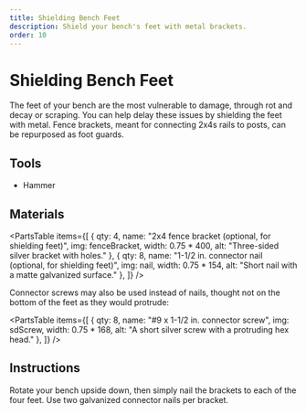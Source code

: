 ```yaml
---
title: Shielding Bench Feet
description: Shield your bench's feet with metal brackets.
order: 10
---
```



# Shielding Bench Feet

The feet of your bench are the most vulnerable to damage, through rot and decay or scraping.
You can help delay these issues by shielding the feet with metal.
Fence brackets, meant for connecting 2x4s rails to posts, can be repurposed as foot guards.

## Tools

* Hammer

## Materials

<PartsTable items={[
    { qty: 4, name: "2x4 fence bracket (optional, for shielding feet)", img: fenceBracket, width: 0.75 * 400, alt: "Three-sided silver bracket with holes." },
    { qty: 8, name: "1-1/2 in. connector nail (optional, for shielding feet)", img: nail, width: 0.75 * 154, alt: "Short nail with a matte galvanized surface." },
]} />

Connector screws may also be used instead of nails, thought not on the bottom of the feet as they would protrude:

<PartsTable items={[
  { qty: 8, name: "#9 x 1-1/2 in. connector screw", img: sdScrew, width: 0.75 * 168, alt: "A short silver screw with a protruding hex head." },
]} />

## Instructions

Rotate your bench upside down, then simply nail the brackets to each of the four feet.
Use two galvanized connector nails per bracket.
